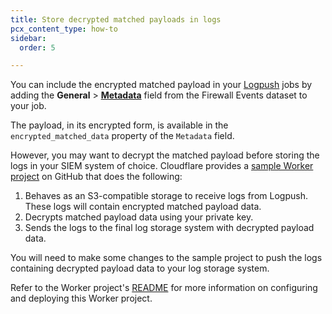 ```yaml
---
title: Store decrypted matched payloads in logs
pcx_content_type: how-to
sidebar:
  order: 5

---
```



You can include the encrypted matched payload in your [Logpush](/logs/about/) jobs by adding the **General** > [**Metadata**](/logs/reference/log-fields/zone/firewall_events/#metadata) field from the Firewall Events dataset to your job.

The payload, in its encrypted form, is available in the `encrypted_matched_data` property of the `Metadata` field.

However, you may want to decrypt the matched payload before storing the logs in your <GlossaryTooltip term="SIEM">SIEM system</GlossaryTooltip> of choice. Cloudflare provides a [sample Worker project](https://github.com/cloudflare/matched-data-worker) on GitHub that does the following:

1. Behaves as an S3-compatible storage to receive logs from Logpush. These logs will contain encrypted matched payload data.
2. Decrypts matched payload data using your private key.
3. Sends the logs to the final log storage system with decrypted payload data.

You will need to make some changes to the sample project to push the logs containing decrypted payload data to your log storage system.

Refer to the Worker project's [README](https://github.com/cloudflare/matched-data-worker/blob/main/README.md) for more information on configuring and deploying this Worker project.
